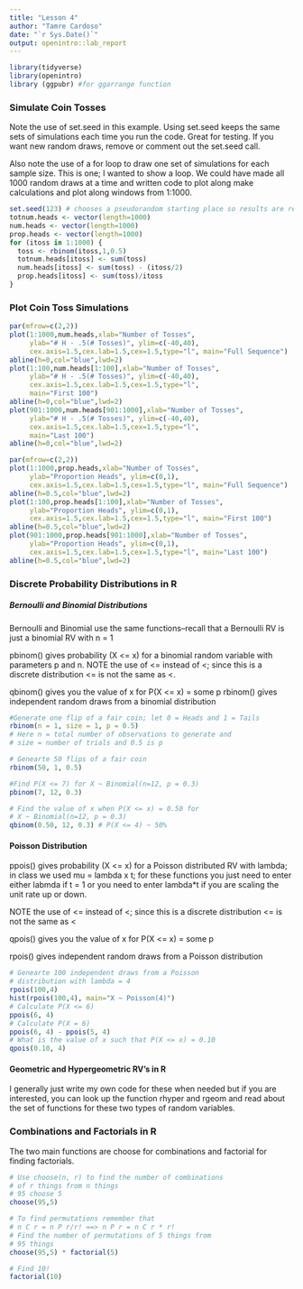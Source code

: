 ---
title: "Lesson 4"
author: "Tamre Cardoso"
date: "`r Sys.Date()`"
output: openintro::lab_report
---

```{r load-packages, message=FALSE}
library(tidyverse)
library(openintro)
library (ggpubr) #for ggarrange function
```

### Simulate Coin Tosses

Note the use of set.seed in this example. Using set.seed keeps the same
sets of simulations each time you run the code. Great for testing. If you 
want new random draws, remove or comment out the set.seed call.

Also note the use of a for loop to draw one set of simulations for each sample size. This is one; I wanted to show a loop. We could have made all 1000 random draws at a time and written code to plot along make calculations and plot along windows from 1:1000.

```{r coin toss using a for loop}
set.seed(123) # chooses a pseudorandom starting place so results are reproducible
totnum.heads <- vector(length=1000)
num.heads <- vector(length=1000)
prop.heads <- vector(length=1000)
for (itoss in 1:1000) {
  toss <- rbinom(itoss,1,0.5)
  totnum.heads[itoss] <- sum(toss)
  num.heads[itoss] <- sum(toss) - (itoss/2)
  prop.heads[itoss] <- sum(toss)/itoss
}
```

### Plot Coin Toss Simulations
```{r plot simulations}
par(mfrow=c(2,2))
plot(1:1000,num.heads,xlab="Number of Tosses",
     ylab="# H - .5(# Tosses)", ylim=c(-40,40),
     cex.axis=1.5,cex.lab=1.5,cex=1.5,type="l", main="Full Sequence")
abline(h=0,col="blue",lwd=2)
plot(1:100,num.heads[1:100],xlab="Number of Tosses",
     ylab="# H - .5(# Tosses)", ylim=c(-40,40),
     cex.axis=1.5,cex.lab=1.5,cex=1.5,type="l", 
     main="First 100")
abline(h=0,col="blue",lwd=2)
plot(901:1000,num.heads[901:1000],xlab="Number of Tosses",
     ylab="# H - .5(# Tosses)", ylim=c(-40,40),
     cex.axis=1.5,cex.lab=1.5,cex=1.5,type="l",
     main="Last 100")
abline(h=0,col="blue",lwd=2)

par(mfrow=c(2,2))
plot(1:1000,prop.heads,xlab="Number of Tosses",
     ylab="Proportion Heads", ylim=c(0,1),
     cex.axis=1.5,cex.lab=1.5,cex=1.5,type="l", main="Full Sequence")
abline(h=0.5,col="blue",lwd=2)
plot(1:100,prop.heads[1:100],xlab="Number of Tosses",
     ylab="Proportion Heads", ylim=c(0,1),
     cex.axis=1.5,cex.lab=1.5,cex=1.5,type="l", main="First 100")
abline(h=0.5,col="blue",lwd=2)
plot(901:1000,prop.heads[901:1000],xlab="Number of Tosses",
     ylab="Proportion Heads", ylim=c(0,1),
     cex.axis=1.5,cex.lab=1.5,cex=1.5,type="l", main="Last 100")
abline(h=0.5,col="blue",lwd=2)
```

### Discrete Probability Distributions in R

##### Bernoulli and Binomial Distributions
Bernoulli and Binomial use the same functions--recall that a Bernoulli RV is just a binomial RV with n = 1

pbinom() gives probability (X <= x) for a binomial random variable with parameters p and n. NOTE the use of <= instead of <; since this is a discrete distribution <= is not the same as <.

qbinom() gives you the value of x for P(X <= x) = some p
rbinom() gives independent random draws from a binomial distribution

```{r}
#Generate one flip of a fair coin; let 0 = Heads and 1 = Tails
rbinom(n = 1, size = 1, p = 0.5) 
# Here n = total number of observations to generate and
# size = number of trials and 0.5 is p

# Genearte 50 flips of a fair coin
rbinom(50, 1, 0.5)

#Find P(X <= 7) for X ~ Binomial(n=12, p = 0.3)
pbinom(7, 12, 0.3)

# Find the value of x when P(X <= x) = 0.50 for 
# X ~ Binomial(n=12, p = 0.3)
qbinom(0.50, 12, 0.3) # P(X <= 4) ~ 50%
```

#### Poisson Distribution

ppois() gives probability (X <= x) for a Poisson distributed RV with lambda; in class we used mu = lambda x t; for these functions you just need to enter either labmda if t = 1 or you need to enter lambda*t if you are scaling the unit rate up or down.

NOTE the use of <= instead of <; since this is a discrete distribution <= is not the same as <

qpois() gives you the value of x for P(X <= x) = some p

rpois() gives independent random draws from a Poisson distribution

```{r}
# Genearte 100 independent draws from a Poisson 
# distribution with lambda = 4
rpois(100,4)
hist(rpois(100,4), main="X ~ Poisson(4)")
# Calculate P(X <= 6)
ppois(6, 4)
# Calculate P(X = 6)
ppois(6, 4) - ppois(5, 4)
# What is the value of x such that P(X <= x) = 0.10
qpois(0.10, 4)
```

#### Geometric and Hypergeometric RV's in R

I generally just write my own code for these when needed but if you are interested, you can look up the function rhyper and rgeom and read about the set of functions for these two types of random variables.

### Combinations and Factorials in R

The two main functions are choose for combinations and factorial for finding factorials.

```{r}
# Use choose(n, r) to find the number of combinations 
# of r things from n things
# 95 choose 5
choose(95,5)

# To find permutations remember that 
# n C r = n P r/r! ==> n P r = n C r * r!
# Find the number of permutations of 5 things from 
# 95 things
choose(95,5) * factorial(5)

# Find 10! 
factorial(10)
```
